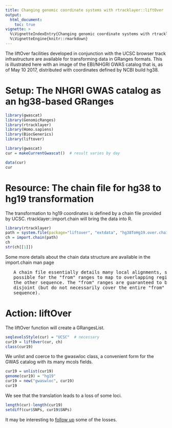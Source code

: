 ```yaml
---
title: Changing genomic coordinate systems with rtracklayer::liftOver
output:
  html_document:
    toc: true
vignette: >
  %\VignetteIndexEntry{Changing genomic coordinate systems with rtracklayer::liftOver}
  %\VignetteEngine{knitr::rmarkdown}
---
```


The liftOver facilities developed in conjunction with the UCSC
browser track infrastructure are available for transforming
data in GRanges formats.  This is illustrated here with
an image of the EBI/NHGRI GWAS catalog that is, as of May 10 2017,
distributed with coordinates defined by NCBI build hg38.

# Setup: The NHGRI GWAS catalog as an hg38-based GRanges

```r
library(gwascat)
library(GenomicRanges)
library(rtracklayer)
library(Homo.sapiens)
library(BiocGenerics)
library(liftover)
```
```r
library(gwascat)
cur = makeCurrentGwascat()  # result varies by day
```

```r
data(cur)
cur
```

# Resource: The chain file for hg38 to hg19 transformation

The transformation to hg19 coordinates is defined by a chain
file provided by UCSC.  rtracklayer::import.chain will
bring the data into R.

```r
library(rtracklayer)
path = system.file(package="liftover", "extdata", "hg38ToHg19.over.chain")
ch = import.chain(path)
ch
str(ch[[1]])
```

Some more details about the chain data structure are available
in the import.chain man page

<pre>
   A chain file essentially details many local alignments, so it is
   possible for the "from" ranges to map to overlapping regions in
   the other sequence. The "from" ranges are guaranteed to be
   disjoint (but do not necessarily cover the entire "from"
   sequence).
</pre>

# Action: liftOver

The liftOver function will create a GRangesList.

```r
seqlevelsStyle(cur) = "UCSC"  # necessary
cur19 = liftOver(cur, ch)
class(cur19)
```

We unlist and coerce to the gwaswloc class, a convenient form for
the GWAS catalog with its many mcols fields.

```r
cur19 = unlist(cur19)
genome(cur19) = "hg19"
cur19 = new("gwaswloc", cur19)
cur19
```

We see that the translation leads to a loss of some loci.

```r
length(cur)-length(cur19)
setdiff(cur$SNPs, cur19$SNPs)
```

It may be interesting to [follow up](http://www.ncbi.nlm.nih.gov/projects/SNP/snp_ref.cgi?rs=687289)
some of the losses.
